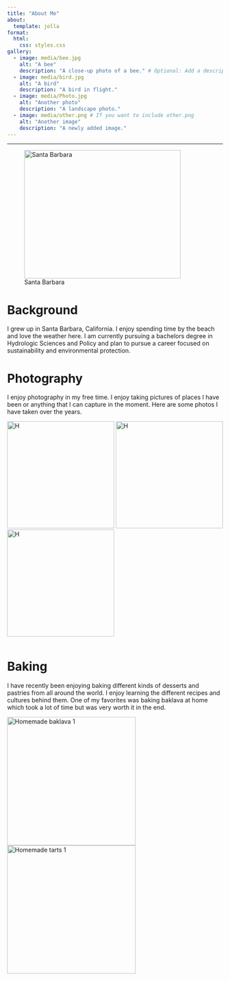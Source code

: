```yaml
---
title: "About Me"
about:
  template: jolla
format:
  html:
    css: styles.css 
gallery:
  - image: media/bee.jpg
    alt: "A bee"
    description: "A close-up photo of a bee." # Optional: Add a description
  - image: media/bird.jpg
    alt: "A bird"
    description: "A bird in flight."
  - image: media/Photo.jpg
    alt: "Another photo"
    description: "A landscape photo."
  - image: media/other.png # If you want to include other.png
    alt: "Another image"
    description: "A newly added image."
--- 
```


---
![Santa Barbara](media/SantaBarbara.jpg){fig-align="center"style="width:365px; height:300px;"}

# Background
I grew up in Santa Barbara, California. I enjoy spending time by the beach and love the weather here. I am currently pursuing a bachelors degree in Hydrologic Sciences and Policy and plan to pursue a career focused on sustainability and environmental protection.



# Photography
I enjoy photography in my free time. I enjoy taking pictures of places I have been or anything that I can capture in the moment. Here are some photos I have taken over the years.
<div style="display: flex; gap: 10px;justify-content: center;">
  <img src="media/other.png" alt="H" style="height: 250px; width: 250px; object-fit: cover;">
  <img src="media/Bird.jpg" alt="H" style="height: 250px; width: 250px; object-fit: cover;">
  <img src="media/Bee.jpg" alt="H" style="height: 250px; width: 250px; object-fit: cover;">
</div>


# Baking
I have recently been enjoying baking different kinds of desserts and pastries from all around the world. I enjoy learning the different recipes and cultures behind them. One of my favorites was baking baklava at home which took a lot of time but was very worth it in the end.
<div style="display: flex; gap: 10px;justify-content: center;">
  <img src="media/Baklava.jpg" alt="Homemade baklava 1" style="height: 300px; width: auto; object-fit: cover;">
  <img src="media/Tart.jpg" alt="Homemade tarts 1" style="height: 300px; width: auto; object-fit: cover;">
</div>






